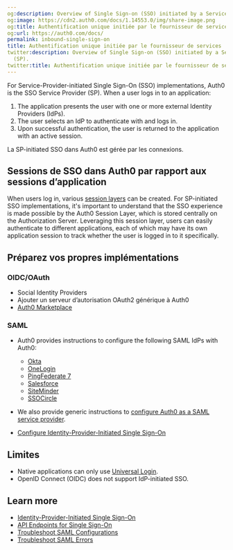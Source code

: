 ```yaml
---
og:description: Overview of Single Sign-on (SSO) initiated by a Service Provider (SP).
og:image: https://cdn2.auth0.com/docs/1.14553.0/img/share-image.png
og:title: Authentification unique initiée par le fournisseur de services
og:url: https://auth0.com/docs/
permalink: inbound-single-sign-on
title: Authentification unique initiée par le fournisseur de services
twitter:description: Overview of Single Sign-on (SSO) initiated by a Service Provider
  (SP).
twitter:title: Authentification unique initiée par le fournisseur de services
---
```


For Service-Provider-initiated <Tooltip tip="Single Sign-On (SSO): Service that, after a user logs into one applicaton, automatically logs that user in to other applications." cta="View Glossary" href="/docs/glossary?term=Single+Sign-On">Single Sign-On</Tooltip> (SSO) implementations, Auth0 is the SSO Service Provider (SP). When a user logs in to an application:

1. The application presents the user with one or more external Identity Providers (IdPs).
2. The user selects an IdP to authenticate with and logs in.
3. Upon successful authentication, the user is returned to the application with an active session.

La SP-initiated SSO dans Auth0 est gérée par les connexions.

## Sessions de SSO dans Auth0 par rapport aux sessions d’application

When users log in, various [session layers](/docs/manage-users/sessions/session-layers) can be created. For SP-initiated SSO implementations, it's important to understand that the SSO experience is made possible by the Auth0 Session Layer, which is stored centrally on the <Tooltip tip="Authorization Server: Centralized server that contributes to defining the boundaries of a user’s access. For example, your authorization server can control the data, tasks, and features available to a user." cta="View Glossary" href="/docs/glossary?term=Authorization+Server">Authorization Server</Tooltip>. Leveraging this session layer, users can easily authenticate to different applications, each of which may have its own application session to track whether the user is logged in to it specifically.

## Préparez vos propres implémentations

### OIDC/OAuth

* Social <Tooltip tip="Identity Provider (IdP): Service that stores and manages digital identities." cta="View Glossary" href="/docs/glossary?term=Identity+Providers">Identity Providers</Tooltip>
* Ajouter un serveur d’autorisation OAuth2 générique à Auth0
* [Auth0 Marketplace](https://marketplace.auth0.com/)

### SAML

* Auth0 provides instructions to configure the following <Tooltip tip="Security Assertion Markup Language (SAML): Standardized protocol allowing two parties to exchange authentication information without a password." cta="View Glossary" href="/docs/glossary?term=SAML">SAML</Tooltip> IdPs with Auth0:

  + [Okta](/docs/authenticate/protocols/saml/saml-sso-integrations/configure-auth0-saml-service-provider/configure-okta-as-saml-identity-provider)
  + [OneLogin](/docs/authenticate/protocols/saml/saml-sso-integrations/configure-auth0-saml-service-provider/configure-onelogin-as-saml-identity-provider)
  + [PingFederate 7](/docs/authenticate/protocols/saml/saml-sso-integrations/configure-auth0-saml-service-provider/configure-pingfederate-as-saml-identity-provider)
  + [Salesforce](/docs/authenticate/protocols/saml/saml-sso-integrations/configure-auth0-saml-service-provider/configure-salesforce-as-saml-identity-provider)
  + [SiteMinder](/docs/authenticate/protocols/saml/saml-sso-integrations/configure-auth0-saml-service-provider/configure-siteminder-as-saml-identity-provider)
  + [SSOCircle](/docs/authenticate/protocols/saml/saml-sso-integrations/configure-auth0-saml-service-provider/configure-ssocircle-as-saml-identity-provider)
* We also provide generic instructions to [configure Auth0 as a SAML service provider](/docs/authenticate/protocols/saml/saml-sso-integrations/configure-auth0-saml-service-provider).
* [Configure Identity-Provider-Initiated Single Sign-On](/docs/authenticate/protocols/saml/saml-sso-integrations/identity-provider-initiated-single-sign-on)

## Limites

* Native applications can only use [Universal Login](/docs/authenticate/login/auth0-universal-login).
* <Tooltip tip="OpenID: Open standard for authentication that allows applications to verify users' identities without collecting and storing login information." cta="View Glossary" href="/docs/glossary?term=OpenID">OpenID</Tooltip> Connect (OIDC) does not support IdP-initiated SSO.

## Learn more

* [Identity-Provider-Initiated Single Sign-On](/docs/authenticate/single-sign-on/outbound-single-sign-on)
* [API Endpoints for Single Sign-On](/docs/authenticate/single-sign-on/api-endpoints-for-single-sign-on)
* [Troubleshoot SAML Configurations](/docs/troubleshoot/authentication-issues/troubleshoot-saml-configurations)
* [Troubleshoot SAML Errors](/docs/troubleshoot/authentication-issues/saml-errors)